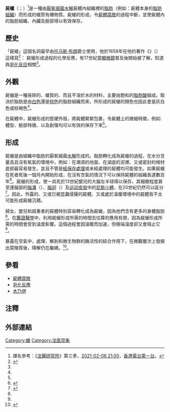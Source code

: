 '''屍蠟'''（{{lang|la|Adipocere}}；{{IPAc-en|ˈ|æ|d|ᵻ|p|ə|ˌ|s|ɪər|,_|-|p|oʊ|-}}{{refn|{{MerriamWebsterDictionary|accessdate=2016-01-23|Adipocere}}}}{{refn|{{OxfordDictionaries.com|accessdate=2016-01-23|Adipocere}}}}）<ref>譯名參考：《[[法醫研究所_(香港電台)|法醫研究所]]》第三季，[https://www.rthk.hk/radio/radio1/programme/forensic_institute3/episode/731346 2021-02-06 21:00]，[[香港電台第一台|香港電台第一台]]。</ref>是一種由[[厭氧生物|厭氧]][[细菌|细菌]][[水解|水解]]屍體內組織裡的[[脂肪|脂肪]]（例如：屍體本身的[[脂肪組織|脂肪組織]]）而形成的蠟質有機物質。屍蠟的形成，令[[屍體腐敗|屍體腐敗]]的過程中斷，並使屍體內的脂肪組織、內臟及臉部得以有效保存。

== 歷史 ==
「屍蠟」這個名詞最早由[[托马斯·布朗|托马斯·布朗]]爵士使用，他於1658年在他的著作《{{tsl|en|Hydriotaphia, Urn Burial|瓮葬}}》（''{{tsl|en|Hydriotaphia, Urn Burial|}}''）這樣寫<ref name=Murad>{{cite book |last=Murad |first=Turhon A. |title=Forensic Science |url=https://archive.org/details/forensicscience00emba |chapter=Adipocere |editor=Ayn Embar-seddon |editor2=Allan D. Pass |publisher=Salem Press |year=2008 |pages=[https://archive.org/details/forensicscience00emba/page/n30 11] |isbn=978-1-58765-423-7 |language=en }}</ref>：
{{quote|In a Hydropicall body ten years buried in a Church-yard, we met with a fat concretion, where the nitre of the Earth, and the salt and lixivious liquor of the body, had coagulated large lumps of fat, into the consistence of the hardest castile-soap: wherof part remaineth with us.}}
屍蠟形成過程的化學反應，有17世紀當[[顯微鏡|顯微鏡]]普及後開始被了解，知道與[[皂化反应|皂化反应]]相關<ref name="Murad" />。<!--

In 1825, physician and lecturer {{tsl|en|Augustus Granville||Augustus Granville}} is believed to have (somewhat unwittingly) made candles from the adipocere of a <!-- [[mummy|mummy]] [[木乃伊|木乃伊]] and used them to light the public lecture he gave to report on the mummy's dissection.  Granville apparently thought that the waxy material from which he made the candles had been used to preserve the mummy, rather than its being a product of the saponification of the mummified body.<ref>{{cite journal |last=Pain |first=Stephanie |date=1 January 2009 |title=What killed Dr Granville's mummy? |journal=<!-- [[New_Scientist|New Scientist]] [[新科學人|新科學人]] |issue=2687 |url=https://www.newscientist.com/article/mg20026877.000-what-killed-dr-granvilles-mummy.html}}</ref>

The body of the "Soap Lady", whose corpse turned itself into adipocere, is displayed in the <!-- [[Mütter_Museum|Mütter Museum]] [[马特博物馆|马特博物馆]] in <!-- [[Philadelphia|Philadelphia]] [[費城|費城]], <!-- [[Pennsylvania|Pennsylvania]] [[宾夕法尼亚州|宾夕法尼亚州]].<ref>http://muttermuseum.org/exhibitions/the-soap-lady/</ref>

Probably the most famous known case of adipocere is that of <!-- [[Scotland|Scotland]] [[蘇格蘭|蘇格蘭]]'s Higgins brothers, murdered by their father in 1911 but whose bodies were not found until 1913. The bodies had been left floating in a flooded quarry, resulting in an almost complete transformation into adipocere. Pathologists {{tsl|en|Sydney Smith (forensic expert)||Sydney Smith}} and Professor Littlejohn were able to find more than enough evidence from the preserved remains for police to identify the victims and charge the killer, who was hanged. At the same time, the pathologists secretly took some of the remains back to Edinburgh University for further study; nearly a century later, a relative requested the return of those remains so they could be given a Christian burial. The university agreed to do so if the claimant could prove her relationship to the boys and if other relatives agreed to her plan.<ref>{{cite news
 |url= http://www.scotsman.com/news/plea_to_university_to_return_bodies_of_murder_victims_1_1240134
 |title= Plea to university to return bodies of murder victims
 |first= Gareth
 |last= Rose
 |work= [[苏格兰人报|The Scotsman]]
 |date= 2008-01-09
 |access-date= 2010-11-26
}}</ref><ref>https://www.scotsman.com/news/murdered-boys-final-remains-laid-to-rest-1-1206016</ref> -->

== 外觀 ==
屍蠟是一種易碎的、蠟質的、而且不溶於水的材料，主要由飽和的[[脂肪酸|脂肪酸]]組成。取決於脂肪是由[[白色脂肪組織|白色]]還是[[棕色脂肪組織|棕色]]的脂肪組織而來，所形成的屍蠟的顏色也因此會是灰白色或棕褐色<ref name="Murad" />。

在屍體中，屍蠟形成的堅硬外殼，將屍體緊緊包裹，令屍體上的微細特徵，例如:體型、臉部特徵、以及創傷均可以有效的保存下來<ref name="Murad" />。

== 形成 ==
屍蠟是由組織中脂肪的厭氧細菌[[水解|水解]]形成的。脂肪轉化成為屍蠟的過程，在水分含量高且沒有氧氣的環境中，例如：在潮濕的地面、在湖底的泥裡、又或密封的棺材底部最容易發生，並且不管是[[遺體保存技術|經保存處理]]或未經處理的屍體均可能發生。如果屍蠟在死者死後一個月內開始形成，在沒有空氣的情況下可以保持屍體的組織長達數百年<ref>{{cite web | url = http://deathonline.net/decomposition/body_changes/grave_wax.htm | title = Decomposition: What is grave wax? | trans-title =分解：什麼是屍蠟？ | access-date = 2011-10-06 | dead-url = yes | archiveurl = https://web.archive.org/web/20090215164423/http://deathonline.net/decomposition/body_changes/grave_wax.htm | archivedate = 2009-02-15 |language=en }} </ref>。屍蠟的形成，使一具死於13世紀嬰兒的大腦左半球得以保存，其細緻程度甚至連腦部的[[腦溝|腦溝]]（{{lang|la|sulci}}）、[[腦迴|腦迴]]（{{lang|la|gyri}}）及[[运动皮层|运动皮层]]中的[[尼斯小體|尼斯小體]]，在20世紀仍然可以區分<ref>{{cite journal |author1= Papageorgopoulou C |author2=Rentsch K |author3=Raghavan M |author4=Hofmann MI |author5=Colacicco G |author6=Gallien V |author7=Bianucci R |author8=Rühli F | title = Preservation of cell structures in a medieval infant brain: a paleohistological, paleogenetic, radiological and physico-chemical study |trans-title=中世紀嬰兒大腦中細胞結構的保存：古組織學，古發生學，放射學和理化研究 | journal = NeuroImage |volume = 50 |issue = 3 |year = 2010 |pages = 893–901 | pmid = 20080189 | doi = 10.1016/j.neuroimage.2010.01.029 | language = en }}</ref>。因此，外露的、又或已被昆蟲侵擾的屍體、又或處於溫暖環境中的屍體皆不太可能形成屍蠟沉積。

婦女、嬰兒和超重者的屍體特別容易轉化成為屍蠟，因為他們含有更多的身體脂肪<ref name="Murad" />。在[[司法科学|鑑證醫學]]中，利用屍蠟形成所需的時間去估算{{tsl|en|postmortem interval|死後間隔}}的應用有限，因為屍蠟形成所需的時間會受到溫度影響。這個過程會因溫暖而加速，但極端溫度卻又會阻止它<ref name ="Murad" />。

暴露在空氣中，處理，解剖和微生物群的酶活性的綜合作用下，在微觀層次上發掘出腐殖質後，降解仍在繼續。<ref> {{cite journal | url = http://www.bjbms.org/ojs /index.php/bjbms/article/view/3343|pmid=29669235|pmc=6087555|doi=10.17305/bjbms.2018.3343|title=? |trans-title=在波斯尼亞Tomašica墓地被埋葬21年的人類遺骸的組織學觀察和黑塞哥維那| year = 2018 | last1 =Salihbegović| first1 = Adis | last2 = Clark | first2 = John | last3 =Sarajlić| first3 = Nermin | last4 =Radović| first4 = Svjetlana | last5 = Finlay | first5 = Finlay | last6 =Jogunčić | first6 = Anes | last7 =Spahić| first7 = Emina | last8 = Tuco | first8 = Vedo | journal = Bosnian Journal of Basic Medical Sciences | volume = 18 | issue = 3 | pages = 234–239}} </ref>。

== 參看 ==
*[[屍體腐敗|屍體腐敗]]
*[[皂化反應|皂化反應]]
*[[木乃伊|木乃伊]]

== 注釋 ==
{{reflist}}

== 外部連結 ==
[[Category:蠟|Category:蠟]]
[[Category:法医现象|Category:法医现象]]